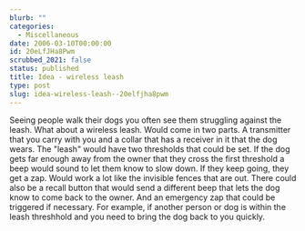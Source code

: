 ```yaml
---
blurb: ""
categories:
  - Miscellaneous
date: 2006-03-10T00:00:00
id: 20eLfJHa8Pwm
scrubbed_2021: false
status: published
title: Idea - wireless leash
type: post
slug: idea-wireless-leash--20elfjha8pwm
---
```


Seeing people walk their dogs you often see them struggling against
the leash. What about a wireless leash. Would come in two parts. A
transmitter that you carry with you and a collar that has a
receiver in it that the dog wears. The "leash" would have two
thresholds that could be set. If the dog gets far enough away from
the owner that they cross the first threshold a beep would sound to
let them know to slow down. If they keep going, they get a zap.
Would work a lot like the invisible fences that are out. There
could also be a recall button that would send a different beep that
lets the dog know to come back to the owner. And an emergency zap
that could be triggered if necessary. For example, if another
person or dog is within the leash threshhold and you need to bring
the dog back to you quickly.